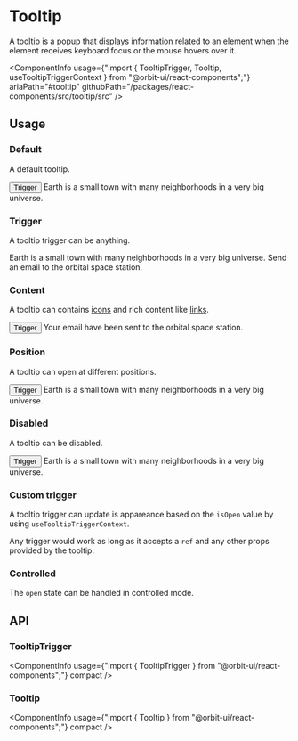 
<Meta
    title="Components/Tooltip"
    id="tooltip"
/>

# Tooltip

<Tagline>A tooltip is a popup that displays information related to an element when the element receives keyboard focus or the mouse hovers over it.</Tagline>

<ComponentInfo
    usage={"import { TooltipTrigger, Tooltip, useTooltipTriggerContext } from \"@orbit-ui/react-components\";"}
    ariaPath="#tooltip"
    githubPath="/packages/react-components/src/tooltip/src"
/>

## Usage

### Default

A default tooltip.

<Preview>
    <Story name="default">
        <TooltipTrigger>
            <Button>Trigger</Button>
            <Tooltip>Earth is a small town with many neighborhoods in a very big universe.</Tooltip>
        </TooltipTrigger>
    </Story>
</Preview>

### Trigger

A tooltip trigger can be anything.

<Preview>
    <Story name="trigger">
        <Inline gap={10} alignY="center">
            <TooltipTrigger>
                <IconButton color="secondary" condensed aria-label="An awesome quote">
                    <LightbulbIcon />
                </IconButton>
                <Tooltip>Earth is a small town with many neighborhoods in a very big universe.</Tooltip>
            </TooltipTrigger>
            <TooltipTrigger>
                <EmailIcon />
                <Tooltip>Send an email to the orbital space station.</Tooltip>
            </TooltipTrigger>
        </Inline>
    </Story>
</Preview>

### Content

A tooltip can contains [icons](?path=/docs/icon-gallery--page) and rich content like [links](?path=/docs/link--default-story).

<Preview>
    <Story name="content">
        <TooltipTrigger>
            <Button>Trigger</Button>
            <Tooltip display="flex">
                <EmailIcon />
                <Box>
                        Your email have been sent to the <TextLink href="https://en.wikipedia.org/wiki/Space_station">orbital space station</TextLink>.
                </Box>
            </Tooltip>
        </TooltipTrigger>
    </Story>
</Preview>

### Position

A tooltip can open at different positions.

<Preview>
    <Story name="position">
        <TooltipTrigger position="right">
            <Button>Trigger</Button>
            <Tooltip>Earth is a small town with many neighborhoods in a very big universe.</Tooltip>
        </TooltipTrigger>
    </Story>
</Preview>

### Disabled

A tooltip can be disabled.

<Preview>
    <Story name="disabled">
        <TooltipTrigger disabled>
            <Button>Trigger</Button>
            <Tooltip>Earth is a small town with many neighborhoods in a very big universe.</Tooltip>
        </TooltipTrigger>
    </Story>
</Preview>

### Custom trigger

A tooltip trigger can update is appareance based on the `isOpen` value by using `useTooltipTriggerContext`.

Any trigger would work as long as it accepts a `ref` and any other props provided by the tooltip.

<Preview filePath="/tooltip/docs/CustomTrigger" />

### Controlled

The `open` state can be handled in controlled mode.

<Preview filePath="/tooltip/docs/ControlledTooltip" />

## API

### TooltipTrigger

<ComponentInfo
    usage={"import { TooltipTrigger } from \"@orbit-ui/react-components\";"}
    compact
/>

<ArgsTable of={InnerTooltipTrigger} sort="alpha" />

### Tooltip

<ComponentInfo
    usage={"import { Tooltip } from \"@orbit-ui/react-components\";"}
    compact
/>

<ArgsTable of={InnerTooltip} sort="alpha" />
